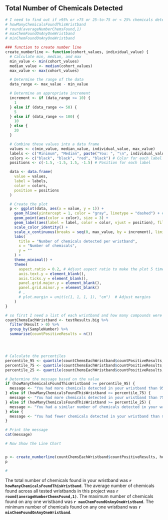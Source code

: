 

<!-- PRINT Headline Rule as denoted by Silent Spring using a separate RMD file-->

<!--  Headlines for amount detected (by chemical group)     HAVE NOTE IMPLEMENTED THIS YET... is listed in the Silent Spring FEEDBACK
We propose applying these headlines to each chemical group separately. The participant would receive the top priority headline that applies for each chemical group. The headlines are not exhaustive (i.e., not all participants will necessarily receive a headline for every group). The headlines are intended to highlight particularly high or low.
-->



## Total Number of Chemicals Detected
```r
# I need to find out if >95% or >75 or 25-to-75 or < 25% chemicals detected compared to others then generate a text message and a number line
# howManyChemicalsFoundThisWristband
# round(averageNumberChemsFound,1)
# maxChemFoundOnAnyOneWristband
# minChemFoundOnAnyOneWristband

### function to create number line
create_numberline <- function(cohort_values, individual_value) {
  # Calculate min, median, and max
  min_value <- min(cohort_values)
  median_value <- median(cohort_values)
  max_value <- max(cohort_values)

  # Determine the range of the data
  data_range <- max_value - min_value

  # Determine an appropriate increment
  increment <- if (data_range <= 10) {
    1
  } else if (data_range <= 50) {
    5
  } else if (data_range <= 100) {
    10
  } else {
    20
  }

  # Combine these values into a data frame
  values <- c(min_value, median_value, individual_value, max_value)
  labels <- c("Minimum", "Median", paste("You: ", "\n", individual_value), "Maximum")
  colors <- c("black", "black", "red", "black") # Color for each label
  positions <- c(-1.5, -1.5, 1.5, -1.5) # Position for each label

  data <- data.frame(
    value = values,
    label = labels,
    color = colors,
    position = positions
  )

  # Create the plot
  p <- ggplot(data, aes(x = value, y = 1)) +
    geom_hline(yintercept = 1, color = "gray", linetype = "dashed") + # Add horizontal line
    geom_point(aes(color = color), size = 3) +
    geom_label(aes(label = label, color = color, vjust = position), fill = "white", label.size = 0.5) +
    scale_color_identity() +
    scale_x_continuous(breaks = seq(0, max_value, by = increment), limits = c(0, max_value)) +
    labs(
      title = "Number of chemicals detected per wristband",
      x = "Number of chemicals",
      y = ""
    ) +
    theme_minimal() +
    theme(
      aspect.ratio = 0.2, # Adjust aspect ratio to make the plot 5 times wider than tall
      axis.text.y = element_blank(),
      axis.ticks.y = element_blank(),
      panel.grid.major.y = element_blank(),
      panel.grid.minor.y = element_blank()
      # ,
      # plot.margin = unit(c(1, 1, 1, 1), "cm")  # Adjust margins
    )
}

# so first I need a list of each wristband and how many compounds were found on that wristband
countChemsEachWristband <- testResults.big %>%
  filter(Result > 0) %>%
  group_by(SampleNumber) %>%
  summarise(countPositiveResults = n())




# Calculate the percentiles
percentile_95 <- quantile(countChemsEachWristband$countPositiveResults, 0.95)
percentile_75 <- quantile(countChemsEachWristband$countPositiveResults, 0.75)
percentile_25 <- quantile(countChemsEachWristband$countPositiveResults, 0.25)

# Determine the message based on the value
if (howManyChemicalsFoundThisWristband >= percentile_95) {
  message <- "You had more chemicals detected in your wristband than 95% or more of other people in the study."
} else if (howManyChemicalsFoundThisWristband >= percentile_75) {
  message <- "You had more chemicals detected in your wristband than 75% of other people in the study."
} else if (howManyChemicalsFoundThisWristband >= percentile_25) {
  message <- "You had a similar number of chemicals detected in your wristband as most others in the study."
} else {
  message <- "You had fewer chemicals detected in your wristband than most others in the study."
}

# Print the message
cat(message)

# Now Show the Line Chart


p <- create_numberline(countChemsEachWristband$countPositiveResults, howManyChemicalsFoundThisWristband)
p

#
```

The total number of chemicals found in your wristband was **`r howManyChemicalsFoundThisWristband`**. The average number of chemicals found across all tested wristbands in this project was **`r round(averageNumberChemsFound,1) `**.  The maximum number of chemicals found on any one wristband was **`r maxChemFoundOnAnyOneWristband`**.  The minimum number of chemicals found on any one wristband was **`r minChemFoundOnAnyOneWristband`**.  
